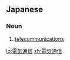 ==Japanese==
{{ja-kanjitab|でん|き|つう|しん|yomi=on}}

===Noun===
{{ja-noun|でんきつうしん}}

# [[telecommunications]]

[[lo:電気通信]]
[[zh:電気通信]]